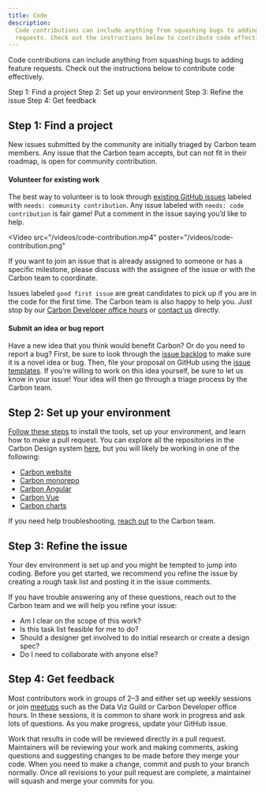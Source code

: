 ```yaml
---
title: Code
description:
  Code contributions can include anything from squashing bugs to adding feature
  requests. Check out the instructions below to contribute code effectively.
---
```



<PageDescription>

Code contributions can include anything from squashing bugs to adding feature
requests. Check out the instructions below to contribute code effectively.

</PageDescription>

<AnchorLinks>

<AnchorLink>Step 1: Find a project</AnchorLink>
<AnchorLink>Step 2: Set up your environment</AnchorLink>
<AnchorLink>Step 3: Refine the issue</AnchorLink>
<AnchorLink>Step 4: Get feedback</AnchorLink>

</AnchorLinks>

## Step 1: Find a project

New issues submitted by the community are initially triaged by Carbon team
members. Any issue that the Carbon team accepts, but can not fit in their
roadmap, is open for community contribution.

#### Volunteer for existing work

The best way to volunteer is to look through
[existing GitHub issues](https://github.com/carbon-design-system/carbon/issues?q=is%3Aopen+is%3Aissue+label%3A%22needs%3A+community+contribution%22+)
labeled with `needs: community contribution`. Any issue labeled with
`needs: code contribution` is fair game! Put a comment in the issue saying you’d
like to help.

<Video
  src="/videos/code-contribution.mp4"
  poster="/videos/code-contribution.png"
>
  <track default srcLang="en" title="Volunteer for existing work" />
</Video>

If you want to join an issue that is already assigned to someone or has a
specific milestone, please discuss with the assignee of the issue or with the
Carbon team to coordinate.

Issues labeled `good first issue` are great candidates to pick up if you are in
the code for the first time. The Carbon team is also happy to help you. Just
stop by our [Carbon Developer office hours](/whats-happening/meetups/) or
[contact us](/help/contact-us/) directly.

#### Submit an idea or bug report

Have a new idea that you think would benefit Carbon? Or do you need to report a
bug? First, be sure to look through the
[issue backlog](https://github.com/carbon-design-system/carbon/issues) to make
sure it is a novel idea or bug. Then, file your proposal on GitHub using the
[issue templates](https://github.com/carbon-design-system/carbon/issues/new/choose).
If you’re willing to work on this idea yourself, be sure to let us know in your
issue! Your idea will then go through a triage process by the Carbon team.

## Step 2: Set up your environment

[Follow these steps](https://github.com/carbon-design-system/carbon/blob/main/.github/CONTRIBUTING.md)
to install the tools, set up your environment, and learn how to make a pull
request. You can explore all the repositories in the Carbon Design system
[here](https://github.com/carbon-design-system), but you will likely be working
in one of the following:

- [Carbon website](https://github.com/carbon-design-system/carbon-website/)
- [Carbon monorepo](https://github.com/carbon-design-system/carbon)
- [Carbon Angular](https://github.com/IBM/carbon-components-angular/)
- [Carbon Vue](https://github.com/carbon-design-system/carbon-components-vue/)
- [Carbon charts](https://github.com/carbon-design-system/carbon-charts/)

If you need help troubleshooting, [reach out](/help/contact-us/) to the Carbon
team.

## Step 3: Refine the issue

Your dev environment is set up and you might be tempted to jump into coding.
Before you get started, we recommend you refine the issue by creating a rough
task list and posting it in the issue comments.

If you have trouble answering any of these questions, reach out to the Carbon
team and we will help you refine your issue:

- Am I clear on the scope of this work?
- Is this task list feasible for me to do?
- Should a designer get involved to do initial research or create a design spec?
- Do I need to collaborate with anyone else?

## Step 4: Get feedback

Most contributors work in groups of 2–3 and either set up weekly sessions or
join [meetups](/whats-happening/meetups/#carbon-office-hours) such as the Data
Viz Guild or Carbon Developer office hours. In these sessions, it is common to
share work in progress and ask lots of questions. As you make progress, update
your GitHub issue.

Work that results in code will be reviewed directly in a pull request.
Maintainers will be reviewing your work and making comments, asking questions
and suggesting changes to be made before they merge your code. When you need to
make a change, commit and push to your branch normally. Once all revisions to
your pull request are complete, a maintainer will squash and merge your commits
for you.
